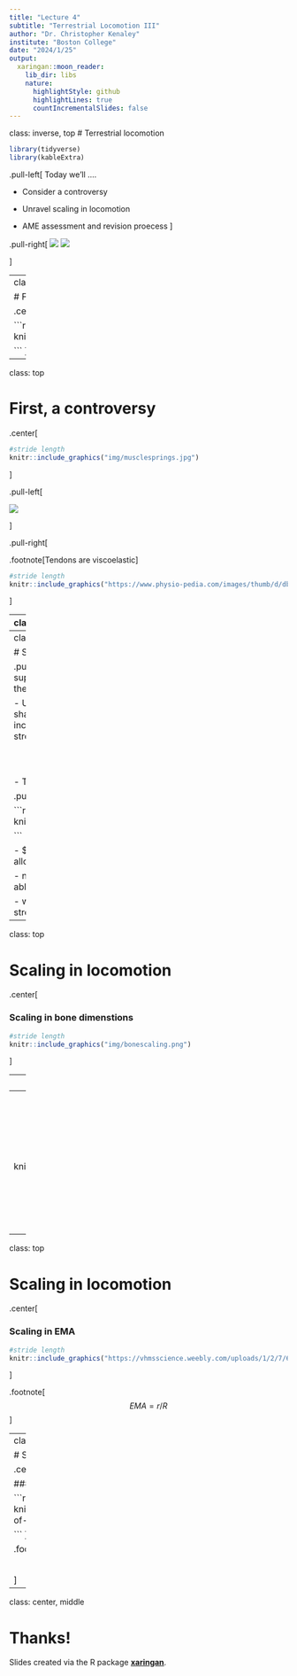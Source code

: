 ```yaml
---
title: "Lecture 4"
subtitle: "Terrestrial Locomotion III"
author: "Dr. Christopher Kenaley"
institute: "Boston College"
date: "2024/1/25"
output:
  xaringan::moon_reader:
    lib_dir: libs
    nature:
      highlightStyle: github
      highlightLines: true
      countIncrementalSlides: false
---
```

class: inverse, top
# Terrestrial locomotion

```r
library(tidyverse)
library(kableExtra)
```

<!-- Add icon library -->
<link rel="stylesheet" href="https://cdnjs.cloudflare.com/ajax/libs/font-awesome/5.14.0/css/all.min.css">


.pull-left[
Today we'll ....


- Consider a controversy

- Unravel scaling in locomotion

- AME assessment and revision proecess
]


.pull-right[
![](https://www.sciencenewsforstudents.org/wp-content/uploads/2019/11/EasternGraySquirrel-cropped-800x428.jpg)
![](https://i1.wp.com/blog.bookyourhunt.com/wp-content/uploads/2018/05/running-antelope-2-e1526150586788.jpg?fit=1585%2C759&ssl=1)

]

---
class: top

# First, a controversy


.center[

```r
#stride length
knitr::include_graphics("img/pistorius.jpg")

```
 ]


---

class: top

# First, a controversy


.center[

```r
#stride length
knitr::include_graphics("img/musclesprings.jpg")

```
]


.pull-left[


![](https://www.acs.psu.edu/drussell/Demos/SHO/damp.gif)


]

.pull-right[

.footnote[Tendons are viscoelastic]

```r
#stride length
knitr::include_graphics("https://www.physio-pedia.com/images/thumb/d/db/Hysteresis_curve_intechopen.jpeg/357px-Hysteresis_curve_intechopen.jpeg")


```

]

---
class: top


# Scaling in locomotion

.pull-left[
- Stress:
  $$\sigma=F/A$$
- Strain is proportional to stress according to the elastic (Young's) modulus (*E*).

- With length (size), mass scales cubically while $A$ scales to the square.

- *F= M x g*, so forces (GRF in particular), increase with decreased duty factor

- Bones are similarly stiff across terrestrial tetrapods

- Problems?
]

.pull-right[
![](https://boneclones.com/images/store-product/product-1572-main-main-big-1415043795.jpg)
1= Horse, 12= Flying lemur
]



---
class: top


# Scaling in locomotion

.pull-left[
- Capacity of a bone to support/generate force decreases relative to the increase in mass or weight of the animal.

- Under geometric similarity (isometry), shape remains constant so that expected increase in withstanding increasing skeletal stress is given by:

$$ \frac{F}{A} \propto \frac{M^{1.0}}{M^{2/3}} \propto M^{1/3}$$
- This is the ability to withstand a fracture!
]

.pull-right[




```r
#stride length
knitr::include_graphics("img/bonestress.png")

```


-  $\frac{F}{A} \propto M^{0.28}$, so some allometry in dimensions

- no terrestrial mammals or birds should be able to run/gallop > 20 kg in body mass

- would exceed compressive fracture strength of -240 MPa!
]


---

class: top

# Scaling in locomotion


.center[

### Scaling in bone dimenstions

```r
#stride length
knitr::include_graphics("img/bonescaling.png")

```

]
   

---
class: top

# Scaling in locomotion


.center[

### Scaling in EMA

```r
#stride length
knitr::include_graphics("img/emascale.png")

```
 ]
 
 
---
class: top

# Scaling in locomotion


.center[

### Scaling in EMA

```r
#stride length
knitr::include_graphics("img/emascalinglimbs.png")

```
 ]
 
 .footnote[
 $$EMA=r/R$$
 ]
 
---
class: top

# Scaling in locomotion


.center[

### Scaling in EMA

```r
#stride length
knitr::include_graphics("https://vhmsscience.weebly.com/uploads/1/2/7/6/12762866/3006320_orig.jpg")

```
 ]
 
 .footnote[
 $$EMA=r/R$$
 ]
 
 
---
class: top

# Scaling in locomotion


.center[

### Scaling in EMA

```r
#stride length
knitr::include_graphics("https://www.researchgate.net/profile/Taylor_Dick/publication/312307421/figure/fig2/AS:450892588687361@1484512578260/Effect-of-body-size-and-posture-on-limb-EMA-A-Hindlimb-EMA-scaling-for-mammals-data.png")

```
 ]
 
 .footnote[
 $$EMA=r/R$$
 ]
 



---

class: center, middle

# Thanks!

Slides created via the R package [**xaringan**](https://github.com/yihui/xaringan).

